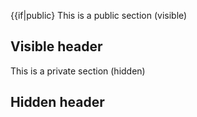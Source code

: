 {{if|public}
This is a public section (visible)

== Visible header ==

{{else}}
This is a private section (hidden)
== Hidden header ==

{{end}}
